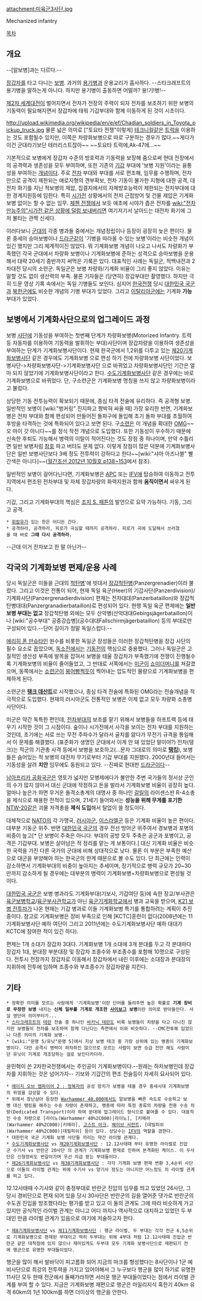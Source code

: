 attachment:미육군3사단.jpg

Mechanized infantry

[[목차]]

== 개요 ==
--[알보병]과는 다르다.--

[[장갑차]]를 타고 다니는 [[보병]]. 과거의 [[용기병]]과 운용교리가 흡사하다. --스타크래프트의 용기병을 말하는게 아니다. 하지만 용기병이 출동하면 어떨까? 용!기!병!--

[[제2차 세계대전]]이 벌어지면서 전차가 전장의 주력이 되자 전차를 보조하기 위한 보병의 기동력이 필요해지면서 장갑차에 태워 기갑부대와 함께 이동하게 된 것이 시초이다.

http://upload.wikimedia.org/wikipedia/en/e/ef/Chadian_soldiers_in_Toyota_pickup_truck.jpg
물론 넓은 의미로 ["토요타 전쟁"이렇게] [[테크니컬]]같은 [[트럭]]을 이용하는 것도 포함될수 있지만, 이쪽은 차량화보병으로 따로 구분하는 경우가 많다.~~게다가 이건 군대라기보단 테러리스트잖아~~ ~~토요타 트럭에,Ak-47에...~~

기본적으로 보병에게 장갑차 수준의 방호력과 기동력을 보장해 줌으로써 현대 전장에서의 공격력과 생존성을 모두 부여하며, 또한 기존의 [[기갑]] 부대에 '보병 지원'이라는 융통성을 부여하는 [[개념]]이다. 주로 [[전차]] 부대와 부대를 서로 편조해, 임무를 수행하며, 전차만으로 공격이 제한되는 애로지형의 견부확보, 전차 기동이 불가한 지형에 대한 공격, 대전차 화기를 지닌 적보병의 제압, 집결지에서의 자체방호능력이 제한되는 전차부대에 대한 경계지원등에 임한다. 특히 [[시가전]] 상황에서의 전차 근접방어 및 건물 제압은 기계화보병 없이는 할 수 없는 임무. [[체첸 전쟁]]에서 보듯 애초에 시야가 좁은 전차를 [[wiki:"전차 만능주의"시가전 같은 상황에 덜렁 보내버리면]] 여기저기서 날아드는 대전차 화기에 그저 불타는 관짝 신세다.

이러다보니 [[군대]]의 각종 병과들 중에서는 개념정립이나 등장이 굉장히 늦은 편이다. 물론 중세의 승마보병이나 [[드라군]]같이 '기병을 따라올 수 있는 보병'이라는 비슷한 개념이 있긴 했지만 그리 체계적이진 않았다. 뭐 기계화보병 개념이 나오고 나서도 차량화가 부족했던 각국 군대에서 차량화 보병이나 기계화보병에 준하는 성격으로 승마보병을 운용해서 대략 20세기 중반까지 써먹은 기록은 있다. 대표적인 사례는 독일군, 적백내전과 2차대전 당시의 소련군. 독일군은 보병 차량화/기계화 비율이 그리 좋지 않았다. 이유는 말할 것도 없이 생산력의 부족. 물론 기자들은 (당연히) 장갑부대만 촬영했다. 하지만 극히 드문 영상 기록 속에서는 독일 기병들도 보인다. 심지어 [[한국전쟁]] 당시 [[대한민국 국군]]과 [[북한군]]에도 비슷한 개념의 기병 부대가 있었다. 그리고 [[이탈리아군]]에는 기계화 '''가능'''부대가 있었다.
== 보병에서 기계화사단으로의 업그레이드 과정 ==
보병 [[사단]]에 기동성을 부여하는 첫번째 단계가 차량화보병(Motorized Infantry. 트럭 등 자동차를 이용하여 기동력을 발휘하는 부대)사단이며 장갑차량을 이용하여 생존성을 부여하는 단계가 기계화보병사단이다. 현재 한국군에서 1,2위를 다투고 있는 [[제20기계화보병사단]] 같은 경우에도 기계화보병 으로 편성 하기 전에 차량화보병 사단이었다. 보병사단->차량화보병사단->기계화보병사단 으로 바뀌었고 차량화보병사단인 기간은 얼마 되지 않았기에 기계화보병사단이라고 한다. [[수도기계화보병사단]] 같은 경우에는 바로 기계화보병으로 바뀌었다. 단, 구소련군은 기계화보병 명칭을 쓰지 않고 차량화보병이라고 불렀다.

상당한 기동 전투능력이 확보되기 때문에, 종심 타격 전술에 유리하다. 즉 공격형 보병. 일반적인 보병이 [wiki:"벙커링" 진지파고 짱박혀 싸울 때] 가장 유리한 반면, 기계화보병은 전차 부대와 함께 편성되어 만들어진 돌파구에 돌입해 초기 돌파 부대를 초월하여 후방을 타격하는 것에 특화되어 있다고 보면 된다. 구[[소련]]은 이 개념을 확대한 [[작전기동군|OMG]]~~오 마이 갓 아니다~~를 정식 작전 개념으로 도입했다. 또한 기동성이 우수하기 때문에 신속한 후퇴도 가능해서 병력의 이탈이 적어진다는 것도 장점 중 하나이며, 만약 수틀리면 일반 보병처럼 [[참호]] 파고 버텨도 문제 없다. 이렇게 장점이 많은 덕분에 기계화보병사단은 일반 보병사단보다 3배 정도 전투력이 강하다고 한다~~[wiki:"샤아 아즈나블" 빨간색은 아니다]~~([http://shindonga.donga.com/docs/magazine/shin/2012/09/20/201209200500008/201209200500008_6.html 월간조선 2012년 10월호 p138~153]에서 참조).

일반적인 보병이 걸어다닌다면, 기계화보병은 [[APC]] 또는 [[IFV]]에 탑승하여 이동하고 전투지역에서 편조된 전차부대 및 자체 장갑차량의 화력지원과 함께 '''움직이면서''' 싸우게 된다.

기갑, 그리고 기계화부대의 핵심은 [[조지 S. 패튼]]의 발언으로 요약 가능하다. 기동, 그리고 공격.
 * [[휘발유]]가 있는 한은 어디든 간다.
 * 공격하라, 공격하라, 피로가 극심할 때까지 공격하라. 피로가 극에 도달해서 쓰러졌을 때 바로 '''그때 다시 공격하라.''' 
--근데 이거 전차보고 한 말 아닌가--

== 각국의 기계화보병 편제/운용 사례 ==
당시 독일군은 이들을 근대의 [[척탄병]]'에 빗대서 [[장갑척탄병]](Panzergrenadier)이라 불렀다. 그리고 이것은 전통이 되어, 현재 독일 육군(Heer)의 기갑사단(Panzerdivision)/기계화사단(Panzergrenadierdivision) 편제는 전차대대(Panzerbataillon)와 장갑척탄병대대(Panzergranadierbataillon)로 편성되어 있다. 현행 독일 육군 편제에는 '''일반 보병 부대는 없고''' 장갑척탄병 외에는 모두 산악병(산악대대Gebirgsjägerbataillon)이나 [wiki:"공수부대" 공중강습병](공수대대Fallschirmjägerbataillon) 등의 부대로만 구성되어 있다.--단어 길이가 정말 독일스럽다.--

[[에리히 폰 만슈타인]] 원수를 비롯한 독일군 장성들은 이러한 장갑척탄병을 장갑 사단의 필수 요소로 꼽았으며, [[독소전]]에서는 [[기동전]]의 핵심으로 중용했다. 그러나 독일군은 고질적인 생산성 부족에 발목을 잡혀서 보병을 태울 장갑차가 부족했기에 전쟁이 진행될수록 기계화보병의 비율이 줄어들었고, 그 반대로 서쪽에서는 [[미군]]이 [[쇼미더머니]]를 쳐갈겼으며, 동쪽에서는 [[소련군]]이 [[붕어빵]]찍듯이 찍어내는 압도적인 물량으로 기계화보병을 편제하게 된다. 

소련군은 '''[[탱크 데산트]]'''로 시작했으나, 종심 타격 전술에 특화된 OMG라는 전술개념을 적극적으로 도입했다. 현재의 러시아군도 전통적인 보병은 이제 없고 모두 차량화 소총병 사단이다.

미군은 약간 독특한 편인데, [[전차]]부대의 보조를 맡기 위해서 보병들을 하프트랙 등에 태우기 시작한 것이 그 시점이다. 숲이나 시가전에서 사각을 보이는 전차 부대를 지원하는 것인데, 초기에는 서로 쓰는 무전 주파수가 달라서 골치를 앓다가 무전기 규격을 통일해서 이 문제를 해결했다. (표준화가 생명인 군대에서 이게 안 돼 있었단 말이야?) 전차(탱크)는 적군의 기관총 사격 등에서 보병을 보호하고(...문자 그대로의 의미로 '''[[탱킹]]'''), 보병들은 숨어있는 적 보병의 대전차 무기로부터 기갑 부대를 지원했다. 2000년대 들어서는 기동성을 살려 '''치안''' 임무에도 동원되고 있다. --진짜로 현대판 [[드라군]]이다--

[[남아프리카 공화국]]군은 영토가 넓지만 모병제에다가 불안한 주변 국가들의 정서상 군인의 수가 많지 않아서 대신 군대에 작정하고 돈을 발라서 기계화보병 비율이 굉장히 높다. 얼마나 높은가 하면 무거운 돌격소총계의 대명사 중 하나인 [[갈릴]]의 라이센스판 R-4소총을 제식으로 채용한 전적이 있으며, 21세기 들어와서는 '''성능을 위해 무게를 포기한''' [[NTW-20]]같은 괴물 저격총을 '''제식 도입'''해서 탈없이 쓸 정도이다.

대체적으로 [[NATO]]의 각 가맹국, [[러시아군]], [[이스라엘군]] 등은 기계화 비율이 높은 편이다. 대부분 기동군 위주. 반면 [[대한민국 국군]]의 경우 전선 방어군 위주여서 경보병과 포병의 비중이 높고[* 단 보병이 주축은 아니다. 부대의 공방 모두 주축은 공군과 포병이고, 공격은 기갑부대. 보병은 살아남은 적 정리를 맡는 게 보통이다.] 대신 기계화 비율은 비슷한 국력을 가진 다른 국가의 군대에 비해 상대적으로 낮다. 물론 이 부분은 부족한 예산으로 대군을 부양해야 하는 한국군의 한계 때문으로 볼 수도 있다. 단 최근에는 인력이 감소하면서 기계화부대의 비중이 높아지는 추세이며, 장기적으로 병력 규모가 20~30만까지 감소하게 될 경우에는 대부분의 병력이 기계화보병+차량화보병으로 편성될 것이다.

[[대한민국 국군]]은 보병 병과라도 기계화부대(기보사, 기갑여단 등)에 속한 장교/부사관은 [[육군보병학교]]/[[육군부사관학교]]가 아닌 [[육군기계화학교]]에서 병과 교육을 받으며, [[K21 보병 전투차]]가 나온 현재는 기갑 병과로 이들 기계화보병 특기를 통합하려는 계획이 추진중이다. 참고로 기계화보병은 장비 부족으로 인해 [KCTC]훈련이 없다(2008년에는 11기계화보병사단 예하 여단이 그리고 2011년에는 수도기계화보병사단 예하 대대가 KCTC에 참여한 적이 있긴 하다). 

편제는 1개 소대가 장갑차 3대다. 기계화보병 1개 소대에 3개 분대를 두고 각 분대마다 장갑차 1대, 분대장 부분대장 및 장갑차 조종수와 부조종수를 포함해 10명으로 구성된다. 전투시 전장까지 장갑차로 이동해서 장갑차에서 내린 이후에는 소대장과 분대장의 지휘하에 전투에 임하며 조종수와 부조종수가 장갑차량을 지킨다. 

== 기타 ==
 * 정확한 의미를 모르는 사람에게 '기계화보병'이란 단어를 들려주면 높은 확률로 '''기계 장비로 무장한 보병''' 내지는 '''신체 일부를 기계로 개조한 [[사이보그]] 보병'''이란 의미로 받아들인다. 사실 영단어 의미부터가...
 * [[스타크래프트]]의 [[테란]] 전술 중 하나인 [[바카닉 테란]]도 비록 보병들이 차량을 타고 다니진 않지만 보병들이 전차를 보조하며 함께 다닌다는 측면에서 이와 비슷하다. --CMC전투복 입었으니 다른 의미의 기계화 보병--
 * [wiki:"문명 5/유닛"문명 5]에서 지상 보병 테크 중 가장 상위에 있는 병종이 기계화보병이다. 다만 공격시 병력이 하차하진 않으므로 모르는 사람이 보면 승급 전만 해도 사람이던 유닛이 기계로 개조당하는 걸로 보인다카더라.
윤민혁이 쓴 2차한국전쟁에서는 주인공이 기계화보병이다.--원래는 하차보병인데 장갑차를 지휘하는 것은 넘어가자-- 기보와 기갑간의 편조 전술등이 자세히 묘사되어 있다.
 * [[에이지 오브 엠파이어 2 : 정복자]]의 공성 망치가 보병을 태울 경우 중세시대 기계화보병의 위엄을 감상할 수 있다.
 * 위에서 장난삼아 등장한 [[Warhammer 40,000]]에서도 알보병을 빠른 속도로 수송하고 보병 대신 탱킹을 해주는 수송 차량이 존재하고, 병종에 따라 특정 종류의 차량을 전용 수송 차량(Dedicated Transport)이라 하여 분대에 업그레이드 형식으로 붙여줄 수 있다. 대표적인 수송 차량으로 [라이노(Warhammer 40%2C000)|라이노], [키메라(Warhammer 40%2C000)|키메라], [[고스트 아크]], [[웨이브 서펀트]], [데빌피쉬(Warhammer 40%2C000)|데빌피쉬] 등이 있다. 상당수는 [[IFV]]의 역할을 겸한다.
 * 대한민국 국군 기계화 보병 사단들 끼리는 약간 라이벌 관계다.
 * [[수도기계화보병사단]] vs [[제20기계화보병사단]] : 12.12사태때 부터 유명한 라이벌로 진압군 수기사 vs 반란군 20사단 의 관계가 기계화보병 편재로 인하여 본격화된 케이스. 이 두사단은 신형장비도 번갈아가며 우선 지급 받는 부대들이다.
 * [[제26기계화보병사단]] vs [[제30기계화보병사단]] : 각각 기계화 보병 편재 변환 3,4순위 사단으로 이둘의 라이벌 관계는 위에 수기사 vs 양기사 정도는 아니지만 어느정도 의 라이벌 관계를 띄고 있다.
12.12사태때 수기사와 같이 충정부대로 반란군 진압의 임무를 띄고 있었던 26사단, 그당시 경비단으로 편재 되어 있을 당시 30사단은 반란군의 길을 열어준 댓가로 반란군의 수도권 진입을 방조했다라는 평가를 받고 있고 이 둘의 관계도 그에 따라 비슷하게 가고 있지만 공식적인 라이벌 관계는 아니고 어디 까지나 역사적으로 대치하고 있었던 두 부대인 만큼 라이벌 관계가 있음으로 여기에 저술하고자 한다.
 * [[제8기계화보병사단]] vs [[제11기계화보병사단]] : 행군 라이벌, 두 부대는 각각 전군 6,5순위로 기계화보병으로 편재된 부대이고 딱히 두부대는 위에 4부대 처럼 12.12사태때 진압군 반란군 같은 대척점에 있지 않으나 재미있게도 두부대 모두 기계화 보병사단으로 재편되기 전에 행군으로 유명한 부대들이었다.
행군을 많이 해서 발바닥이 피고름화 되어 지금의 마크를 형성했다는 8사단이나 1군 예비사단으로 최강의 전투력을 가지고 있어야해서 그 누구보다 행군을 많이 하기로 유명한 11사단 모두 한때 전군에서 둘째가라하면 서러운 행군 부대들이었다는 점에서 라이벌 관계를 부여 할 수 있다. 지금은 기계화보병 재편으로 행군은 마일리지식 혹한기 40km 유격 60km의 1년 100km를 하면 더이상의 행군을 안한다.
